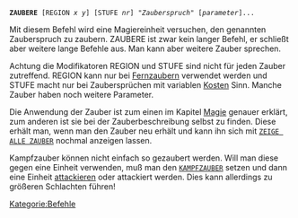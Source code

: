 <tt>'''ZAUBERE''' [REGION ''x'' ''y''] [STUFE ''nr''] "''Zauberspruch''" [''parameter'']...</tt>

Mit diesem Befehl wird eine Magiereinheit versuchen, den genannten Zauberspruch zu zaubern. ZAUBERE ist zwar kein langer Befehl, er schließt aber weitere lange Befehle aus. Man kann aber weitere Zauber sprechen.

Achtung die Modifikatoren REGION und STUFE sind nicht für jeden Zauber zutreffend. REGION kann nur bei [[Magie#Fernzauber|Fernzaubern]] verwendet werden und STUFE macht nur bei Zaubersprüchen mit variablen [[Magie#Komponenten|Kosten]] Sinn. Manche Zauber haben noch weitere Parameter.

Die Anwendung der Zauber ist zum einen im Kapitel [[Magie]] genauer erklärt, zum anderen ist sie bei der Zauberbeschreibung selbst zu finden. Diese erhält man, wenn man den Zauber neu erhält und kann ihn sich mit <tt>[[ZEIGE|ZEIGE ALLE ZAUBER]]</tt> nochmal anzeigen lassen.

Kampfzauber können nicht einfach so gezaubert werden. Will man diese gegen eine Einheit verwenden, muß man den <tt>[[KAMPFZAUBER]]</tt> setzen und dann eine Einheit [[ATTACKIERE|attackieren]] oder attackiert werden. Dies kann allerdings zu größeren Schlachten führen!

[[Kategorie:Befehle]]